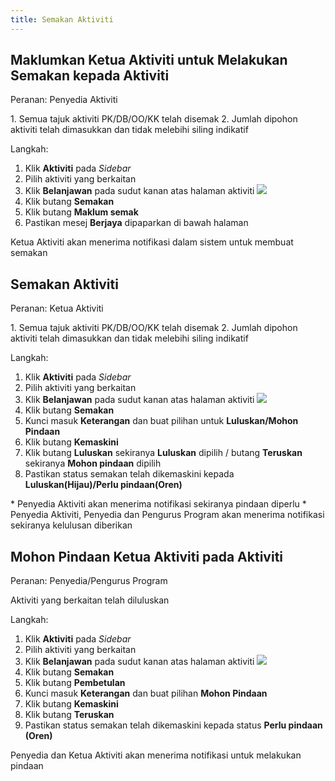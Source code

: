 ```yaml
---
title: Semakan Aktiviti
---
```


## Maklumkan Ketua Aktiviti untuk Melakukan Semakan kepada Aktiviti
Peranan: Penyedia Aktiviti  

<Callout title="Pra-syarat" type="warn"> 
1. Semua tajuk aktiviti PK/DB/OO/KK telah disemak
2. Jumlah dipohon aktiviti telah dimasukkan dan tidak melebihi siling indikatif
</Callout>

Langkah:
1. Klik **Aktiviti** pada *Sidebar*
2. Pilih aktiviti yang berkaitan
3. Klik **Belanjawan** pada sudut kanan atas halaman aktiviti
![](./images/aktiviti-halaman.png)
4. Klik butang **Semakan** 
5. Klik butang **Maklum semak**
6. Pastikan mesej **Berjaya** dipaparkan di bawah halaman

<Callout title="Outcome">
Ketua Aktiviti akan menerima notifikasi dalam sistem untuk membuat semakan
</Callout>

## Semakan Aktiviti
Peranan: Ketua Aktiviti

<Callout title="Pra-syarat" type="warn"> 
1. Semua tajuk aktiviti PK/DB/OO/KK telah disemak
2. Jumlah dipohon aktiviti telah dimasukkan dan tidak melebihi siling indikatif
</Callout>

Langkah:
1. Klik **Aktiviti** pada *Sidebar*
2. Pilih aktiviti yang berkaitan
3. Klik **Belanjawan** pada sudut kanan atas halaman aktiviti
![](./images/aktiviti-halaman.png)
4. Klik butang **Semakan** 
5. Kunci masuk **Keterangan** dan buat pilihan untuk **Luluskan/Mohon Pindaan**
6. Klik butang **Kemaskini**
7. Klik butang **Luluskan** sekiranya **Luluskan** dipilih / butang **Teruskan** sekiranya **Mohon pindaan** dipilih
8. Pastikan status semakan telah dikemaskini kepada **Luluskan(Hijau)/Perlu pindaan(Oren)**

<Callout title="Outcome">
* Penyedia Aktiviti akan menerima notifikasi sekiranya pindaan diperlu
* Penyedia Aktiviti, Penyedia dan Pengurus Program akan menerima notifikasi sekiranya kelulusan diberikan
</Callout>

## Mohon Pindaan Ketua Aktiviti pada Aktiviti
Peranan: Penyedia/Pengurus Program

<Callout title="Pra-syarat" type="warn"> 
Aktiviti yang berkaitan telah diluluskan
</Callout>

Langkah:
1. Klik **Aktiviti** pada *Sidebar*
2. Pilih aktiviti yang berkaitan
3. Klik **Belanjawan** pada sudut kanan atas halaman aktiviti
![](./images/aktiviti-halaman.png)
4. Klik butang **Semakan** 
5. Klik butang **Pembetulan** 
6. Kunci masuk **Keterangan** dan buat pilihan **Mohon Pindaan**
7. Klik butang **Kemaskini**
8. Klik butang **Teruskan** 
9. Pastikan status semakan telah dikemaskini kepada status **Perlu pindaan (Oren)**

<Callout title="Outcome">
Penyedia dan Ketua Aktiviti akan menerima notifikasi untuk melakukan pindaan 
</Callout>